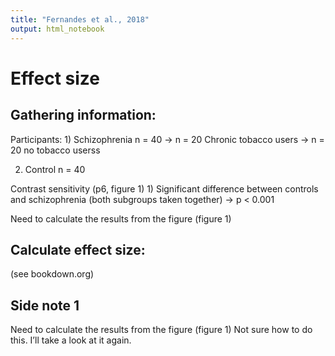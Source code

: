```yaml
---
title: "Fernandes et al., 2018"
output: html_notebook
---
```


# Effect size

## Gathering information:

Participants: 1) Schizophrenia n = 40 -\> n = 20 Chronic tobacco users -\> n = 20 no tobacco userss

2)  Control n = 40

Contrast sensitivity (p6, figure 1) 1) Significant difference between controls and schizophrenia (both subgroups taken together) -\> p \< 0.001

Need to calculate the results from the figure (figure 1)

## Calculate effect size:

(see bookdown.org)

## Side note 1

Need to calculate the results from the figure (figure 1) Not sure how to do this. I'll take a look at it again.
